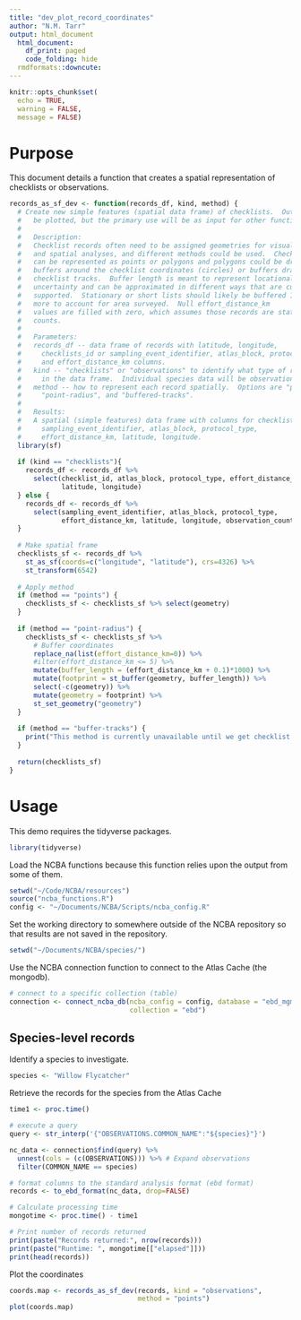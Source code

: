 ```yaml
---
title: "dev_plot_record_coordinates"
author: "N.M. Tarr"
output: html_document
  html_document:
    df_print: paged
    code_folding: hide
  rmdformats::downcute:
---
```

```r
knitr::opts_chunk$set(
  echo = TRUE,
  warning = FALSE,
  message = FALSE)
```

# Purpose
This document details a function that creates a spatial representation of checklists or observations.
```r
records_as_sf_dev <- function(records_df, kind, method) {
  # Create new simple features (spatial data frame) of checklists.  Output can
  #   be plotted, but the primary use will be as input for other functions.
  # 
  #   Description: 
  #   Checklist records often need to be assigned geometries for visualization
  #   and spatial analyses, and different methods could be used.  Checklists
  #   can be represented as points or polygons and polygons could be drawn as 
  #   buffers around the checklist coordinates (circles) or buffers drawn around
  #   checklist tracks.  Buffer length is meant to represent locational
  #   uncertainty and can be approximated in different ways that are currently
  #   supported.  Stationary or short lists should likely be buffered 100 m or
  #   more to account for area surveyed.  Null effort_distance_km
  #   values are filled with zero, which assumes those records are stationary
  #   counts.
  #
  #   Parameters:
  #   records_df -- data frame of records with latitude, longitude, 
  #     checklists_id or sampling_event_identifier, atlas_block, protocol_type,
  #     and effort_distance_km columns.
  #   kind -- "checklists" or "observations" to identify what type of records are
  #     in the data frame.  Individual species data will be observations.
  #   method -- how to represent each record spatially.  Options are "points",
  #     "point-radius", and "buffered-tracks".
  #   
  #   Results:
  #   A spatial (simple features) data frame with columns for checklist_id or 
  #     sampling_event_identifier, atlas_block, protocol_type, 
  #     effort_distance_km, latitude, longitude.
  library(sf)
  
  if (kind == "checklists"){
    records_df <- records_df %>%
      select(checklist_id, atlas_block, protocol_type, effort_distance_km,
             latitude, longitude)
  } else {
    records_df <- records_df %>%
      select(sampling_event_identifier, atlas_block, protocol_type, 
             effort_distance_km, latitude, longitude, observation_count)
  }
  
  # Make spatial frame
  checklists_sf <- records_df %>%
    st_as_sf(coords=c("longitude", "latitude"), crs=4326) %>%
    st_transform(6542)
  
  # Apply method
  if (method == "points") {
    checklists_sf <- checklists_sf %>% select(geometry)
  }
    
  if (method == "point-radius") {
    checklists_sf <- checklists_sf %>%
      # Buffer coordinates
      replace_na(list(effort_distance_km=0)) %>%
      #ilter(effort_distance_km <= 5) %>%
      mutate(buffer_length = (effort_distance_km + 0.1)*1000) %>%
      mutate(footprint = st_buffer(geometry, buffer_length)) %>%
      select(-c(geometry)) %>%
      mutate(geometry = footprint) %>%
      st_set_geometry("geometry")
  }
    
  if (method == "buffer-tracks") {
    print("This method is currently unavailable until we get checklist tracks.")
  }
  
  return(checklists_sf)
}
```


# Usage
This demo requires the tidyverse packages.
```r
library(tidyverse)
```

Load the NCBA functions because this function relies upon the output from some of them.
```r
setwd("~/Code/NCBA/resources")
source("ncba_functions.R")
config <- "~/Documents/NCBA/Scripts/ncba_config.R"
```

Set the working directory to somewhere outside of the NCBA repository so that results are not saved in the repository.
```r
setwd("~/Documents/NCBA/species/")
```

Use the NCBA connection function to connect to the Atlas Cache (the mongodb).
```r
# connect to a specific collection (table)
connection <- connect_ncba_db(ncba_config = config, database = "ebd_mgmt", 
                              collection = "ebd")
```

## Species-level records
Identify a species to investigate.
```r
species <- "Willow Flycatcher"
```

Retrieve the records for the species from the Atlas Cache
```r
time1 <- proc.time()

# execute a query
query <- str_interp('{"OBSERVATIONS.COMMON_NAME":"${species}"}')

nc_data <- connection$find(query) %>%
  unnest(cols = (c(OBSERVATIONS))) %>% # Expand observations
  filter(COMMON_NAME == species)

# format columns to the standard analysis format (ebd format)
records <- to_ebd_format(nc_data, drop=FALSE)

# Calculate processing time
mongotime <- proc.time() - time1

# Print number of records returned
print(paste("Records returned:", nrow(records)))
print(paste("Runtime: ", mongotime[["elapsed"]]))
print(head(records))
```

Plot the coordinates
```r
coords.map <- records_as_sf_dev(records, kind = "observations", 
                                method = "points")
plot(coords.map)
```

